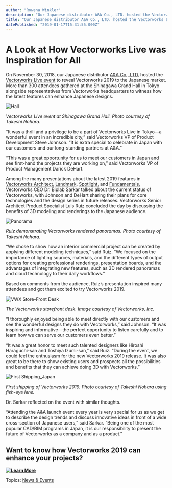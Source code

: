 ```yaml
---
author: "Rowena Winkler"
description: "Our Japanese distributor A&A Co., LTD. hosted the Vectorworks Live event to reveal Vectorworks 2019 to the Japanese market. "
title: "Our Japanese distributor A&A Co., LTD. hosted the Vectorworks Live event to reveal Vectorworks 2019 to the Japanese market. " 
datePublished: "2019-01-17T15:31:55.000Z"
---
```

# A Look at How Vectorworks Live was Inspiration for All

On November 30, 2018, our Japanese distributor [A&A Co., LTD.](http://www.aanda.co.jp/) hosted the [Vectorworks Live event](https://www.youtube.com/watch?v=JrRZPxZtStM) to reveal Vectorworks 2019 to the Japanese market. More than 300 attendees gathered at the Shinagawa Grand Hall in Tokyo alongside representatives from Vectorworks headquarters to witness how the latest features can enhance Japanese designs.

![Hall](https://blog.vectorworks.net/hs-fs/hubfs/Blog%20Images/190117_JapanEvent/Hall.jpg?width=4752&name=Hall.jpg)

_Vectorworks Live event at Shinagawa Grand Hall. Photo courtesy of Takeshi Nohara._ 

“It was a thrill and a privilege to be a part of Vectorworks Live in Tokyo—a wonderful event in an incredible city,” said Vectorworks VP of Product Development Steve Johnson. “It is extra special to celebrate in Japan with our customers and our long-standing partners at A&A.”

“This was a great opportunity for us to meet our customers in Japan and see first-hand the projects they are working on,” said Vectorworks VP of Product Management Darick DeHart.

Among the many presentations about the latest 2019 features in [Vectorworks Architect](https://www.vectorworks.net/en/architect?utm%5Fcampaign=blog&utm%5Fsource=intext&utm%5Fmedium=planetvectorworks&utm%5Fcontent=japanevent011719), [Landmark](https://www.vectorworks.net/en/landmark?utm%5Fcampaign=blog&utm%5Fsource=intext&utm%5Fmedium=planetvectorworks&utm%5Fcontent=japanevent011719), [Spotlight](https://www.vectorworks.net/en/spotlight?utm%5Fcampaign=blog&utm%5Fsource=intext&utm%5Fmedium=planetvectorworks&utm%5Fcontent=japanevent011719), and [Fundamentals](https://www.vectorworks.net/en/fundamentals?utm%5Fcampaign=blog&utm%5Fsource=intext&utm%5Fmedium=planetvectorworks&utm%5Fcontent=japanevent011719), Vectorworks CEO Dr. Biplab Sarkar talked about the current status of Vectorworks, with Johnson and DeHart sharing their plans for core technologies and the design series in future releases. Vectorworks Senior Architect Product Specialist Luis Ruiz concluded the day by discussing the benefits of 3D modeling and renderings to the Japanese audience.

![Panorama](https://blog.vectorworks.net/hs-fs/hubfs/Blog%20Images/190117_JapanEvent/Panorama.jpg?width=4752&name=Panorama.jpg)

_Ruiz demonstrating Vectorworks rendered panoramas. Photo courtesy of Takeshi Nohara._ 

“We chose to show how an interior commercial project can be created by applying different modeling techniques,” said Ruiz. “We focused on the importance of lighting sources, materials, and the different types of output options for creating professional renderings, presentation boards, and the advantages of integrating new features, such as 3D rendered panoramas and cloud technology to their daily workflows.”

Based on comments from the audience, Ruiz’s presentation inspired many attendees and got them excited to try Vectorworks 2019.

![VWX Store-Front Desk](https://blog.vectorworks.net/hs-fs/hubfs/Blog%20Images/190117_JapanEvent/VWX%20Store-Front%20Desk.jpg?width=5292&name=VWX%20Store-Front%20Desk.jpg)

_The Vectorworks storefront desk. Image courtesy of Vectorworks, Inc._ 

“I thoroughly enjoyed being able to meet directly with our customers and see the wonderful designs they do with Vectorworks,” said Johnson. “It was inspiring and informative—the perfect opportunity to listen carefully and to learn how we can serve our customers even better.”

“It was a great honor to meet such talented designers like Hiroshi Haraguchi-san and Toshiya Izumi-san,” said Ruiz. “During the event, we could feel the enthusiasm for the new Vectorworks 2019 release. It was also great to be there to show existing users and prospects all the possibilities and benefits that they can achieve doing 3D with Vectorworks.”

![First Shipping_Japan](https://blog.vectorworks.net/hs-fs/hubfs/Blog%20Images/190117_JapanEvent/First%20Shipping_Japan.jpg?width=4752&name=First%20Shipping_Japan.jpg)

_First shipping of Vectorworks 2019\. Photo courtesy of Takeshi Nohara using fish-eye lens._

Dr. Sarkar reflected on the event with similar thoughts.

“Attending the A&A launch event every year is very special for us as we get to describe the design trends and discuss innovative ideas in front of a wide cross-section of Japanese users,” said Sarkar. “Being one of the most popular CAD/BIM programs in Japan, it is our responsibility to present the future of Vectorworks as a company and as a product.”

## Want to know how Vectorworks 2019 can enhance your projects?

**[![Learn More](https://no-cache.hubspot.com/cta/default/3018241/d812f161-7e8a-4456-b0bd-d222befc3201.png)](https://cta-redirect.hubspot.com/cta/redirect/3018241/d812f161-7e8a-4456-b0bd-d222befc3201)** 

 Topics: [News & Events](https://blog.vectorworks.net/topic/news-events) 

 